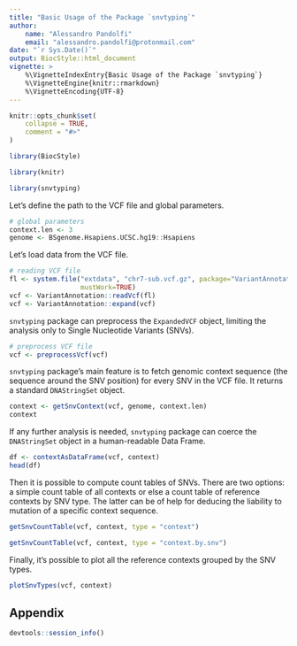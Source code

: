 ```yaml
---
title: "Basic Usage of the Package `snvtyping`"
author:
    name: "Alessandro Pandolfi"
    email: "alessandro.pandolfi@protonmail.com"
date: "`r Sys.Date()`"
output: BiocStyle::html_document
vignette: >
    %\VignetteIndexEntry{Basic Usage of the Package `snvtyping`}
    %\VignetteEngine{knitr::rmarkdown}
    %\VignetteEncoding{UTF-8}
---
```


```r
knitr::opts_chunk$set(
    collapse = TRUE,
    comment = "#>"
)
```

```r
library(BiocStyle)
```

```r
library(knitr)
```

```r
library(snvtyping)
```

Let's define the path to the VCF file and global parameters.

```r
# global parameters
context.len <- 3
genome <- BSgenome.Hsapiens.UCSC.hg19::Hsapiens
```

Let's load data from the VCF file.

```r
# reading VCF file
fl <- system.file("extdata", "chr7-sub.vcf.gz", package="VariantAnnotation",
                  mustWork=TRUE)
vcf <- VariantAnnotation::readVcf(fl)
vcf <- VariantAnnotation::expand(vcf)
```

`snvtyping` package can preprocess the `ExpandedVCF` object, limiting the analysis only to Single Nucleotide Variants (SNVs).

```r
# preprocess VCF file
vcf <- preprocessVcf(vcf)
```

`snvtyping` package's main feature is to fetch genomic context sequence (the sequence around the SNV position) for every SNV in the VCF file. It returns a standard `DNAStringSet` object.

```r
context <- getSnvContext(vcf, genome, context.len)
context
```

If any further analysis is needed, `snvtyping` package can coerce the `DNAStringSet` object in a human-readable Data Frame.

```r
df <- contextAsDataFrame(vcf, context)
head(df)
```

Then it is possible to compute count tables of SNVs. There are two options: a simple count table of all contexts or else a count table of reference contexts by SNV type. The latter can be of help for deducing the liability to mutation of a specific context sequence.

```r
getSnvCountTable(vcf, context, type = "context")
```

```r
getSnvCountTable(vcf, context, type = "context.by.snv")
```

Finally, it's possible to plot all the reference contexts grouped by the SNV types.

```r
plotSnvTypes(vcf, context)
```

## Appendix

```r
devtools::session_info()
```
